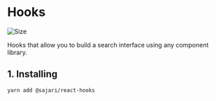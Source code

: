 
<SEO title="Hooks" description="TBD" />

# Hooks

![Size](https://badgen.net/bundlephobia/minzip/@sajari/react-hooks?cache=300)

Hooks that allow you to build a search interface using any component library.

## 1. Installing

```bash readonly
yarn add @sajari/react-hooks
```
